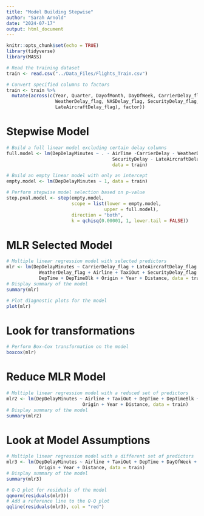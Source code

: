 ---
title: "Model Building Stepwise"
author: "Sarah Arnold"
date: "2024-07-17"
output: html_document
---

```{r setup, include=FALSE}
knitr::opts_chunk$set(echo = TRUE)
library(tidyverse)
library(MASS)
```


```{r}
# Read the training dataset
train <- read.csv("../Data_Files/Flights_Train.csv")

# Convert specified columns to factors
train <- train %>% 
  mutate(across(c(Year, Quarter, DayofMonth, DayOfWeek, CarrierDelay_flag,
                  WeatherDelay_flag, NASDelay_flag, SecurityDelay_flag, 
                  LateAircraftDelay_flag), factor))
```

# Stepwise Model
```{r}
# Build a full linear model excluding certain delay columns
full.model <- lm(DepDelayMinutes ~ . - AirTime -CarrierDelay - WeatherDelay - NASDelay - 
                                       SecurityDelay - LateAircraftDelay, 
                                       data = train)

# Build an empty linear model with only an intercept
empty.model <- lm(DepDelayMinutes ~ 1, data = train)

# Perform stepwise model selection based on p-value
step.pval.model <- step(empty.model, 
                        scope = list(lower = empty.model, 
                                    upper = full.model), 
                        direction = "both", 
                        k = qchisq(0.00001, 1, lower.tail = FALSE))
```

# MLR Selected Model
```{r}
# Multiple linear regression model with selected predictors
mlr <- lm(DepDelayMinutes ~ CarrierDelay_flag + LateAircraftDelay_flag + 
            WeatherDelay_flag + Airline + TaxiOut + SecurityDelay_flag + 
            DepTime + DepTimeBlk + Origin + Year + Distance, data = train)
# Display summary of the model
summary(mlr)

# Plot diagnostic plots for the model
plot(mlr)

```

# Look for transformations
```{r}
# Perform Box-Cox transformation on the model
boxcox(mlr)
```

# Reduce MLR Model
```{r}
# Multiple linear regression model with a reduced set of predictors
mlr2 <- lm(DepDelayMinutes ~ Airline + TaxiOut + DepTime + DepTimeBlk + 
                            Origin + Year + Distance, data = train)
# Display summary of the model
summary(mlr2)

```

# Look at Model Assumptions
```{r}
# Multiple linear regression model with a different set of predictors
mlr3 <- lm(DepDelayMinutes ~ Airline + TaxiOut + DepTime + DayOfWeek + DayofMonth +
            Origin + Year + Distance, data = train)
# Display summary of the model
summary(mlr3)

# Q-Q plot for residuals of the model
qqnorm(residuals(mlr3))
# Add a reference line to the Q-Q plot
qqline(residuals(mlr3), col = "red")
```

